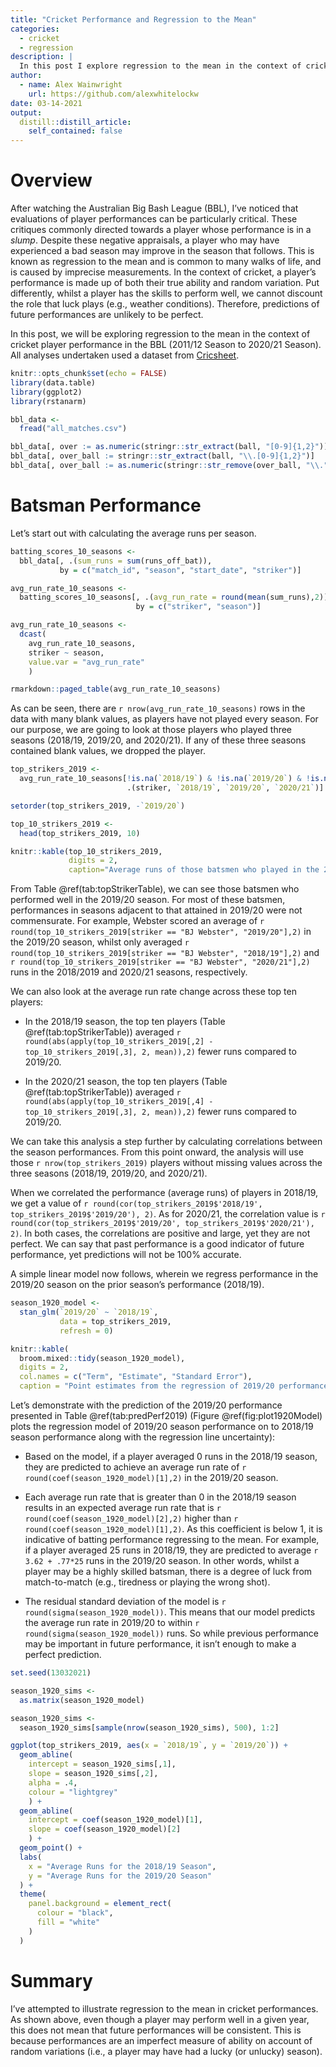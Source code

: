 ```yaml
---
title: "Cricket Performance and Regression to the Mean"
categories:
  - cricket
  - regression
description: |
  In this post I explore regression to the mean in the context of cricket performance.
author:
  - name: Alex Wainwright
    url: https://github.com/alexwhitelockw
date: 03-14-2021
output:
  distill::distill_article:
    self_contained: false
---
```


# Overview

After watching the Australian Big Bash League (BBL), I've noticed that evaluations of player performances can be particularly critical. These critiques commonly directed towards a player whose performance is in a *slump*. Despite these negative appraisals, a player who may have experienced a bad season may improve in the season that follows. This is known as regression to the mean and is common to many walks of life, and is caused by imprecise measurements. In the context of cricket, a player's performance is made up of both their true ability and random variation. Put differently, whilst a player has the skills to perform well, we cannot discount the role that luck plays (e.g., weather conditions). Therefore, predictions of future performances are unlikely to be perfect.

In this post, we will be exploring regression to the mean in the context of cricket player performance in the BBL (2011/12 Season to 2020/21 Season). All analyses undertaken used a dataset from [Cricsheet](https://cricsheet.org).

```r
knitr::opts_chunk$set(echo = FALSE)
library(data.table)
library(ggplot2)
library(rstanarm)

bbl_data <-
  fread("all_matches.csv")

bbl_data[, over := as.numeric(stringr::str_extract(ball, "[0-9]{1,2}"))]
bbl_data[, over_ball := stringr::str_extract(ball, "\\.[0-9]{1,2}")]
bbl_data[, over_ball := as.numeric(stringr::str_remove(over_ball, "\\."))]

```

# Batsman Performance

Let's start out with calculating the average runs per season.

```r

batting_scores_10_seasons <-
  bbl_data[, .(sum_runs = sum(runs_off_bat)),
           by = c("match_id", "season", "start_date", "striker")]

avg_run_rate_10_seasons <-
  batting_scores_10_seasons[, .(avg_run_rate = round(mean(sum_runs),2)),
                            by = c("striker", "season")]

avg_run_rate_10_seasons <-
  dcast(
    avg_run_rate_10_seasons,
    striker ~ season,
    value.var = "avg_run_rate"
    )

rmarkdown::paged_table(avg_run_rate_10_seasons)

```

As can be seen, there are `r nrow(avg_run_rate_10_seasons)` rows in the data with many blank values, as players have not played every season. For our purpose, we are going to look at those players who played three seasons (2018/19, 2019/20, and 2020/21). If any of these three seasons contained blank values, we dropped the player.


```r
top_strikers_2019 <-
  avg_run_rate_10_seasons[!is.na(`2018/19`) & !is.na(`2019/20`) & !is.na(`2020/21`), 
                          .(striker, `2018/19`, `2019/20`, `2020/21`)]

setorder(top_strikers_2019, -`2019/20`)

top_10_strikers_2019 <-
  head(top_strikers_2019, 10)

knitr::kable(top_10_strikers_2019,
             digits = 2,
             caption="Average runs of those batsmen who played in the 2018/19, 2019/20, and 2020/21 BBL seasons (limited to top 10). Batsmen are in descending order based on the 2019/20 season. It can be seen that Wade attained the highest average run rate in the 2019/20 season, followed by Stoinis and Finch. In most cases, performances in the adjacent seasons were below that attained in the 2019/20 season.")

```

From Table \@ref(tab:topStrikerTable), we can see those batsmen who performed well in the 2019/20 season. For most of these batsmen, performances in seasons adjacent to that attained in 2019/20 were not commensurate. For example, Webster scored an average of `r round(top_10_strikers_2019[striker == "BJ Webster", "2019/20"],2)` in the 2019/20 season, whilst only averaged `r round(top_10_strikers_2019[striker == "BJ Webster", "2018/19"],2)` and `r round(top_10_strikers_2019[striker == "BJ Webster", "2020/21"],2)` runs in the 2018/2019 and 2020/21 seasons, respectively.

We can also look at the average run rate change across these top ten players:

- In the 2018/19 season, the top ten players (Table \@ref(tab:topStrikerTable)) averaged `r round(abs(apply(top_10_strikers_2019[,2] - top_10_strikers_2019[,3], 2, mean)),2)` fewer runs compared to 2019/20.

- In the 2020/21 season, the top ten players (Table \@ref(tab:topStrikerTable)) averaged
`r round(abs(apply(top_10_strikers_2019[,4] - top_10_strikers_2019[,3], 2, mean)),2)` fewer runs compared to 2019/20.

We can take this analysis a step further by calculating correlations between the season performances. From this point onward, the analysis will use those `r nrow(top_strikers_2019)` players without missing values across the three seasons (2018/19, 2019/20, and 2020/21).

When we correlated the performance (average runs) of players in 2018/19, we get a value of `r round(cor(top_strikers_2019$'2018/19', top_strikers_2019$'2019/20'), 2)`. As for 2020/21, the correlation value is `r round(cor(top_strikers_2019$'2019/20', top_strikers_2019$'2020/21'), 2)`. In both cases, the correlations are positive and large, yet they are not perfect. We can say that past performance is a good indicator of future performance, yet predictions will not be 100% accurate.

A simple linear model now follows, wherein we regress performance in the 2019/20 season on the prior season's performance (2018/19).

```r

season_1920_model <-
  stan_glm(`2019/20` ~ `2018/19`,
           data = top_strikers_2019,
           refresh = 0)

knitr::kable(
  broom.mixed::tidy(season_1920_model),
  digits = 2,
  col.names = c("Term", "Estimate", "Standard Error"),
  caption = "Point estimates from the regression of 2019/20 performance on 2018/19 performance.")

```

Let's demonstrate with the prediction of the 2019/20 performance presented in Table \@ref(tab:predPerf2019) (Figure \@ref(fig:plot1920Model) plots the regression model of 2019/20 season performance on to 2018/19 season performance along with the regression line uncertainty):

- Based on the model, if a player averaged 0 runs in the 2018/19 season, they are predicted to achieve an average run rate of `r round(coef(season_1920_model)[1],2)` in the 2019/20 season.

- Each average run rate that is greater than 0 in the 2018/19 season results in an expected average run rate that is `r round(coef(season_1920_model)[2],2)` higher than `r round(coef(season_1920_model)[1],2)`. As this coefficient is below 1, it is indicative of batting performance regressing to the mean. For example, if a player averaged 25 runs in 2018/19, they are predicted to average `r 3.62 + .77*25` runs in the 2019/20 season. In other words, whilst a player may be a highly skilled batsman, there is a degree of luck from match-to-match (e.g., tiredness or playing the wrong shot).

- The residual standard deviation of the model is `r round(sigma(season_1920_model))`. This means that our model predicts the average run rate in 2019/20 to within `r round(sigma(season_1920_model))` runs. So while previous performance may be important in future performance, it isn't enough to make a perfect prediction.

```r

set.seed(13032021)

season_1920_sims <-
  as.matrix(season_1920_model)

season_1920_sims <-
  season_1920_sims[sample(nrow(season_1920_sims), 500), 1:2]

ggplot(top_strikers_2019, aes(x = `2018/19`, y = `2019/20`)) +
  geom_abline(
    intercept = season_1920_sims[,1], 
    slope = season_1920_sims[,2],
    alpha = .4,
    colour = "lightgrey"
    ) +
  geom_abline(
    intercept = coef(season_1920_model)[1], 
    slope = coef(season_1920_model)[2]
    ) +
  geom_point() +
  labs(
    x = "Average Runs for the 2018/19 Season",
    y = "Average Runs for the 2019/20 Season"
  ) +
  theme(
    panel.background = element_rect(
      colour = "black",
      fill = "white"
    )
  )
```

# Summary

I've attempted to illustrate regression to the mean in cricket performances. As shown above, even though a player may perform well in a given year, this does not mean that future performances will be consistent. This is because performances are an imperfect measure of ability on account of random variations (i.e., a player may have had a lucky (or unlucky) season).